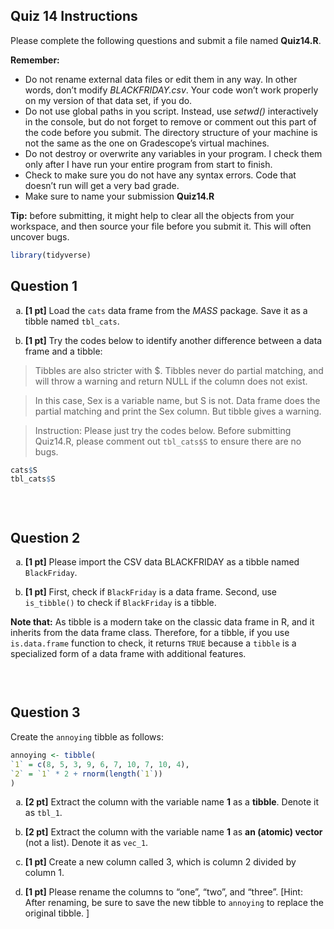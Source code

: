 ## Quiz 14 Instructions

Please complete the following questions and submit a file named **Quiz14.R**.

**Remember:**

-   Do not rename external data files or edit them in any way. In other words, don't modify *BLACKFRIDAY.csv*. Your code won't work properly on my version of that data set, if you do.
-   Do not use global paths in you script. Instead, use *setwd()* interactively in the console, but do not forget to remove or comment out this part of the code before you submit. The directory structure of your machine is not the same as the one on Gradescope's virtual machines.
-   Do not destroy or overwrite any variables in your program. I check them only after I have run your entire program from start to finish.
-   Check to make sure you do not have any syntax errors. Code that doesn't run will get a very bad grade.
-   Make sure to name your submission **Quiz14.R**

**Tip:** before submitting, it might help to clear all the objects from your workspace, and then source your file before you submit it. This will often uncover bugs.

```r
library(tidyverse)
```

## Question 1

(a) **\[1 pt\]** Load the `cats` data frame from the *MASS* package. Save it as a tibble named `tbl_cats`.

(b) **\[1 pt\]** Try the codes below to identify another difference between a data frame and a tibble:

> Tibbles are also stricter with \$. Tibbles never do partial matching, and will throw a warning and return NULL if the column does not exist.

> In this case, Sex is a variable name, but S is not. Data frame does the partial matching and print the Sex column. But tibble gives a warning.

> Instruction: Please just try the codes below. Before submitting Quiz14.R, please comment out `tbl_cats$S` to ensure there are no bugs. 


```r
cats$S
tbl_cats$S
```

::: {style="height:30px;"}
:::

## Question 2

(a) **\[1 pt\]** Please import the CSV data BLACKFRIDAY as a tibble named `BlackFriday`.

(b) **\[1 pt\]** First, check if `BlackFriday` is a data frame. Second, use `is_tibble()` to check if `BlackFriday` is a tibble.

**Note that:** As tibble is a modern take on the classic data frame in R, and it inherits from the data frame class. Therefore, for a tibble, if you use `is.data.frame` function to check, it returns `TRUE` because a `tibble` is a specialized form of a data frame with additional features.

::: {style="height:30px;"}
:::

## Question 3

Create the `annoying` tibble as follows:

```r
annoying <- tibble(
`1` = c(8, 5, 3, 9, 6, 7, 10, 7, 10, 4),
`2` = `1` * 2 + rnorm(length(`1`))
)
```

(a) **\[2 pt\]** Extract the column with the variable name **1** as a **tibble**. Denote it as `tbl_1`.

(b) **\[2 pt\]** Extract the column with the variable name **1** as **an (atomic) vector** (not a list). Denote it as `vec_1`.

(c) **\[1 pt\]** Create a new column called 3, which is column 2 divided by column 1.

(d) **\[1 pt\]** Please rename the columns to "one", "two", and "three". [Hint: After renaming, be sure to save the new tibble to `annoying` to replace the original tibble. ]
